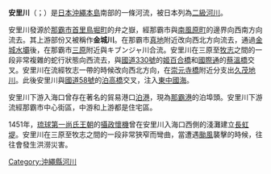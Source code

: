 {{unreferenced|time=2013-12-21T05:21:29+00:00}}
{{Infobox River
  | river_name      =安里川 
  | image_name      =Asatogawa_Okinawa.jpg
  | image_size      =200px
  | caption         = 安里川（那霸市[[安里|安里]]附近，2008年12月撮影）
  | origin          =弁之嶽
  | mouth           = [[東中國海|東中國海]]
  | basin_countries = {{JPN}}[[沖繩縣|沖繩縣]]
  | length          = {{convert|7.0|km}}
  | elevation       = {{convert|165.7|m}}
  | mouth_elevation = 
  | discharge       = [[安里橋|安里橋]]附近：{{convert|0.56|m/s}}
  | watershed       = {{convert|8.6|km2}}
}}
'''安里川'''（{{jpn|j=安里川|hg=あさとがわ|rm=Asato-gawa}}；{{ryu|r=安里川|kn=アサトゥガーラ|rm=Asatu-gaara}}）是[[日本|日本]][[沖繩本島|沖繩本島]]南部的一條河流，被日本列為[[二級河川|二級河川]]。

安里川發源於[[那霸市|那霸市]][[首里|首里]][[鳥堀町|鳥堀町]]的弁之嶽，經那霸市與[[南風原町|南風原町]]的邊界向西南方向流去。其上游部份又被稱作'''金城川'''。在那霸市[[真地|真地]]附近改向西北方向流去，通過[[金城水壩|金城水壩]]後，在那霸市[[三原|三原]]附近與キブンジャ川合流。安里川在三原至[[牧志|牧志]]之間的一段非常複雜的蛇行狀態向西流去，與[[國道330號|國道330號]]的[[姬百合橋|姬百合橋]]和[[國際通|國際通]]的[[蔡溫橋|蔡溫橋]]交叉。安里川在流經牧志一帶的時候改向西北方向，在[[崇元寺橋|崇元寺橋]]附近分支出[[久茂地川|久茂地川]]。此後安里川與[[國道58號|國道58號]]的[[泊高橋|泊高橋]]交叉，注入[[東中國海|東中國海]]。

安里川下游入海口曾存在著名的貿易港口[[泊港|泊港]]，現為[[那霸港|那霸港]]的泊埠頭。安里川下游流經那霸市中心街區，中游和上游都是住宅區。

1451年，[[琉球國|琉球]][[第一尚氏王朝|第一尚氏王朝]]的[[攝政_(琉球)|攝政]][[懷機|懷機]]曾在安里川入海口西側的淺灘建立[[長虹堤|長虹堤]]。安里川在三原至牧志之間的一段非常狹窄而彎曲，當遭遇[[颱風|颱風]]襲擊的時候，往往會發生洪澇災害。

[[Category:沖繩縣河川|Category:沖繩縣河川]]